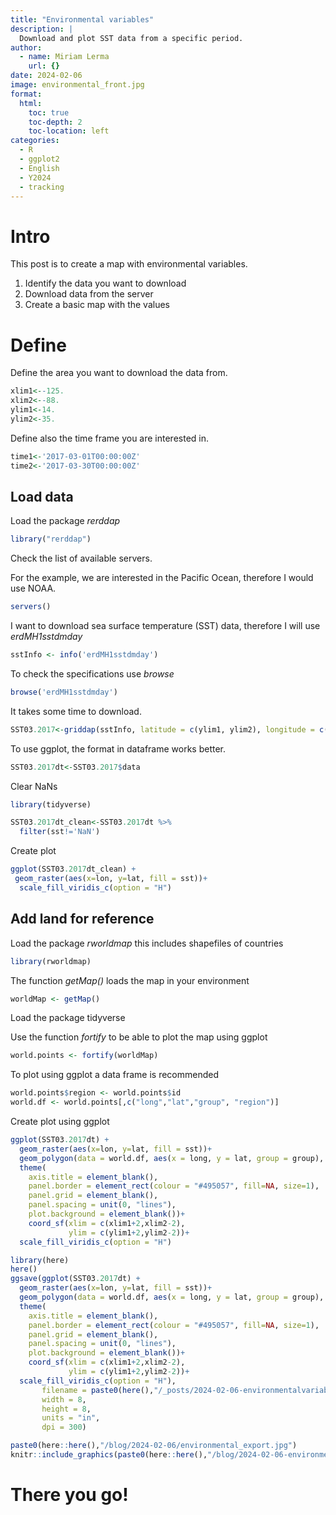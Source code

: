 ```yaml
---
title: "Environmental variables"
description: |
  Download and plot SST data from a specific period.
author:
  - name: Miriam Lerma
    url: {}
date: 2024-02-06
image: environmental_front.jpg
format:
  html:
    toc: true
    toc-depth: 2
    toc-location: left
categories:
  - R
  - ggplot2
  - English
  - Y2024
  - tracking
---
```


# Intro

This post is to create a map with environmental variables.

1.  Identify the data you want to download
2.  Download data from the server
3.  Create a basic map with the values

# Define

Define the area you want to download the data from.

```r
xlim1<--125.
xlim2<--88.
ylim1<-14.
ylim2<-35.
```

Define also the time frame you are interested in.

```r
time1<-'2017-03-01T00:00:00Z'
time2<-'2017-03-30T00:00:00Z'
```

## Load data

Load the package *rerddap*

```r
library("rerddap")
```

Check the list of available servers.

For the example, we are interested in the Pacific Ocean, therefore I would use NOAA.

```r
servers()
```

I want to download sea surface temperature (SST) data, therefore I will use *erdMH1sstdmday*

```r
sstInfo <- info('erdMH1sstdmday')
```

To check the specifications use *browse*

```r
browse('erdMH1sstdmday') 
```

It takes some time to download.

```r
SST03.2017<-griddap(sstInfo, latitude = c(ylim1, ylim2), longitude = c(xlim1, xlim2), time = c(time1,time2), fields = 'sst')
```

To use ggplot, the format in dataframe works better.

```r
SST03.2017dt<-SST03.2017$data
```

Clear NaNs

```r
library(tidyverse)
```

```r
SST03.2017dt_clean<-SST03.2017dt %>%
  filter(sst!='NaN')
```

Create plot

```r
ggplot(SST03.2017dt_clean) +
 geom_raster(aes(x=lon, y=lat, fill = sst))+ 
  scale_fill_viridis_c(option = "H")
```

## Add land for reference

Load the package *rworldmap* this includes shapefiles of countries

```r
library(rworldmap)
```

The function *getMap()* loads the map in your environment

```r
worldMap <- getMap()
```

Load the package tidyverse

Use the function *fortify* to be able to plot the map using ggplot

```r
world.points <- fortify(worldMap)
```

To plot using ggplot a data frame is recommended

```r
world.points$region <- world.points$id
world.df <- world.points[,c("long","lat","group", "region")]
```

Create plot using ggplot

```r
ggplot(SST03.2017dt) +
  geom_raster(aes(x=lon, y=lat, fill = sst))+
  geom_polygon(data = world.df, aes(x = long, y = lat, group = group), colour = '#403d39', fill = "#e5e5e5") +
  theme(
    axis.title = element_blank(),
    panel.border = element_rect(colour = "#495057", fill=NA, size=1),
    panel.grid = element_blank(), 
    panel.spacing = unit(0, "lines"), 
    plot.background = element_blank())+
    coord_sf(xlim = c(xlim1+2,xlim2-2), 
             ylim = c(ylim1+2,ylim2-2))+ 
  scale_fill_viridis_c(option = "H")
```

```r
library(here)
here()
ggsave(ggplot(SST03.2017dt) +
  geom_raster(aes(x=lon, y=lat, fill = sst))+
  geom_polygon(data = world.df, aes(x = long, y = lat, group = group), colour = '#403d39', fill = "#e5e5e5") +
  theme(
    axis.title = element_blank(),
    panel.border = element_rect(colour = "#495057", fill=NA, size=1),
    panel.grid = element_blank(), 
    panel.spacing = unit(0, "lines"), 
    plot.background = element_blank())+
    coord_sf(xlim = c(xlim1+2,xlim2-2), 
             ylim = c(ylim1+2,ylim2-2))+ 
  scale_fill_viridis_c(option = "H"), 
       filename = paste0(here(),"/_posts/2024-02-06-environmentalvariables/environmental_export.jpg"),
       width = 8, 
       height = 8, 
       units = "in",
       dpi = 300)
```

```r
paste0(here::here(),"/blog/2024-02-06/environmental_export.jpg")
knitr::include_graphics(paste0(here::here(),"/blog/2024-02-06-environmentalvariables/environmental_export.jpg"))
```

# There you go!
